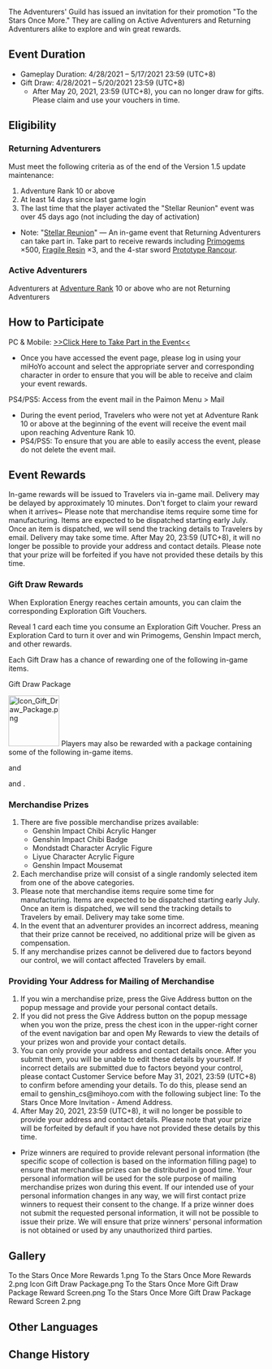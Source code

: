 {{Event
|name              = To the Stars Once More
|image             = To the Stars Once More.png
|type              = Web
|time_known        = yes
|time_start        = 2021-04-28 11:00
|time_start_offset = GMT+8
|time_end          = 2021-05-17 23:59
|time_end_offset   = GMT+8
|link              = https://genshin.hoyoverse.com/en/news/detail/12368
|link2             = https://webstatic-sea.mihoyo.com/ys/event/e20210428invite/index.html
|link2name         = Event Page
}}

The Adventurers' Guild has issued an invitation for their promotion "To the Stars Once More." They are calling on Active Adventurers and Returning Adventurers alike to explore and win great rewards.

==Event Duration==
*Gameplay Duration: 4/28/2021 – 5/17/2021 23:59 (UTC+8)
*Gift Draw: 4/28/2021 – 5/20/2021 23:59 (UTC+8)
**After May 20, 2021, 23:59 (UTC+8), you can no longer draw for gifts. Please claim and use your vouchers in time.

==Eligibility==
===Returning Adventurers===
Must meet the following criteria as of the end of the Version 1.5 update maintenance:
#Adventure Rank 10 or above
#At least 14 days since last game login
#The last time that the player activated the "Stellar Reunion" event was over 45 days ago (not including the day of activation)
*Note: "[[Stellar Reunion]]" &mdash; An in-game event that Returning Adventurers can take part in. Take part to receive rewards including [[Primogems]] ×500, [[Fragile Resin]] ×3, and the 4-star sword [[Prototype Rancour]].

===Active Adventurers===
Adventurers at [[Adventure Rank]] 10 or above who are not Returning Adventurers

==How to Participate==
PC & Mobile: [https://webstatic-sea.mihoyo.com/ys/event/e20210428invite/index.html?utm_source=officialweb&utm_medium=news >>Click Here to Take Part in the Event<<]
*Once you have accessed the event page, please log in using your miHoYo account and select the appropriate server and corresponding character in order to ensure that you will be able to receive and claim your event rewards.
PS4/PS5: Access from the event mail in the Paimon Menu > Mail
*During the event period, Travelers who were not yet at Adventure Rank 10 or above at the beginning of the event will receive the event mail upon reaching Adventure Rank 10.
*PS4/PS5: To ensure that you are able to easily access the event, please do not delete the event mail.

==Event Rewards==
In-game rewards will be issued to Travelers via in-game mail. Delivery may be delayed by approximately 10 minutes. Don't forget to claim your reward when it arrives~ Please note that merchandise items require some time for manufacturing. Items are expected to be dispatched starting early July. Once an item is dispatched, we will send the tracking details to Travelers by email. Delivery may take some time. After May 20, 23:59 (UTC+8), it will no longer be possible to provide your address and contact details. Please note that your prize will be forfeited if you have not provided these details by this time.

===Gift Draw Rewards===
When Exploration Energy reaches certain amounts, you can claim the corresponding Exploration Gift Vouchers.

Reveal 1 card each time you consume an Exploration Gift Voucher. Press an Exploration Card to turn it over and win Primogems, Genshin Impact merch, and other rewards.

Each Gift Draw has a chance of rewarding one of the following in-game items.

{{Card|Primogem|50}}
{{Card|Hero's Wit|5}}
{{Card|Mystic Enhancement Ore|10}}
{{Card|Mora|50,000}}

;Gift Draw Package
[[File:Icon Gift Draw Package.png|100px]]
Players may also be rewarded with a package containing some of the following in-game items.

{{Item|Hero's Wit|24|x=5}} and {{Item|Mora|24|x=20,000}}

{{Item|Hero's Wit|24|x=5}} and {{Item|Mystic Enhancement Ore|x=4}}.

===Merchandise Prizes===
#There are five possible merchandise prizes available:
#*Genshin Impact Chibi Acrylic Hanger
#*Genshin Impact Chibi Badge
#*Mondstadt Character Acrylic Figure
#*Liyue Character Acrylic Figure
#*Genshin Impact Mousemat
#Each merchandise prize will consist of a single randomly selected item from one of the above categories.
#Please note that merchandise items require some time for manufacturing. Items are expected to be dispatched starting early July. Once an item is dispatched, we will send the tracking details to Travelers by email. Delivery may take some time.
#In the event that an adventurer provides an incorrect address, meaning that their prize cannot be received, no additional prize will be given as compensation.
#If any merchandise prizes cannot be delivered due to factors beyond our control, we will contact affected Travelers by email.

===Providing Your Address for Mailing of Merchandise===
#If you win a merchandise prize, press the Give Address button on the popup message and provide your personal contact details.
#If you did not press the Give Address button on the popup message when you won the prize, press the chest icon in the upper-right corner of the event navigation bar and open My Rewards to view the details of your prizes won and provide your contact details.
#You can only provide your address and contact details once. After you submit them, you will be unable to edit these details by yourself. If incorrect details are submitted due to factors beyond your control, please contact Customer Service before May 31, 2021, 23:59 (UTC+8) to confirm before amending your details. To do this, please send an email to genshin_cs@mihoyo.com with the following subject line: To the Stars Once More Invitation - Amend Address.
#After May 20, 2021, 23:59 (UTC+8), it will no longer be possible to provide your address and contact details. Please note that your prize will be forfeited by default if you have not provided these details by this time.
*Prize winners are required to provide relevant personal information (the specific scope of collection is based on the information filling page) to ensure that merchandise prizes can be distributed in good time. Your personal information will be used for the sole purpose of mailing merchandise prizes won during this event. If our intended use of your personal information changes in any way, we will first contact prize winners to request their consent to the change. If a prize winner does not submit the requested personal information, it will not be possible to issue their prize. We will ensure that prize winners' personal information is not obtained or used by any unauthorized third parties.

==Gallery==
<gallery hideaddbutton="true" captionalign="center">
To the Stars Once More Rewards 1.png
To the Stars Once More Rewards 2.png
Icon Gift Draw Package.png
To the Stars Once More Gift Draw Package Reward Screen.png
To the Stars Once More Gift Draw Package Reward Screen 2.png
</gallery>

==Other Languages==
{{Other Languages|default_hidden = 1
|en     = To the Stars Once More
|zhs    = 再揽星辰
|zhs_rm = Zài Lǎn Xīngchén
|zht    = 再攬星辰
|zht_rm = Zài Lǎn Xīngchén
|ja     = 星と深淵を再び
|ja_rm  = Hoshi to Shin'en wo Futatabi{{Assumed}}
|ko     = 다시 별을 {{tt|향|向}}해
|ko_rm  = Dasi Byeol-eul Hyanghae
|es     = El retorno de las estrellas
|fr     = Retour vers les étoiles
|ru     = Возвращение к звёздам
|th     = หวนคืนสู่ดวงดาว
|th_rm  = Huan Khuen Su Duangdao
|vi     = Níu Giữ Ngôi Sao
|de     = Zurück zu den Sternen
|id     = Raih Kembali Bintang
|pt     = Reúna Estrelas Novamente
}}

==Change History==
{{Change History|1.5}}